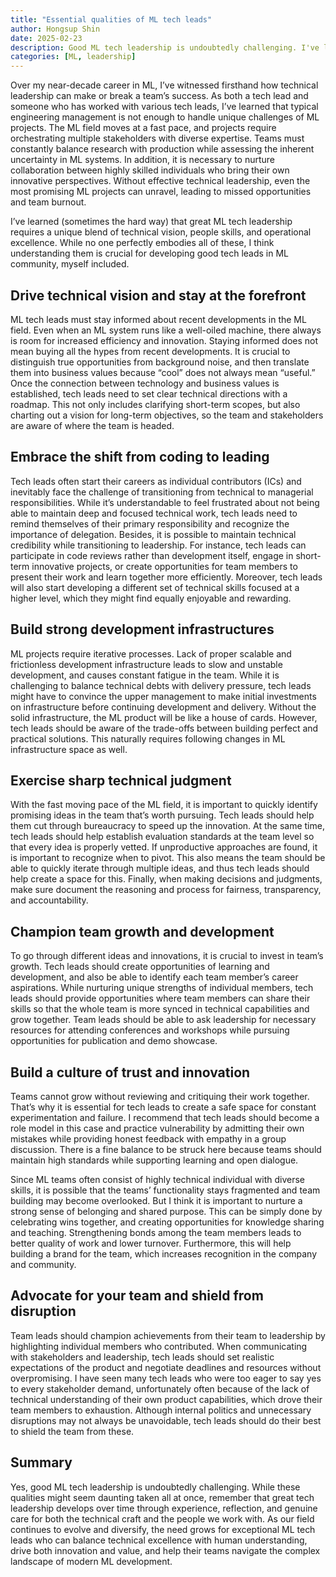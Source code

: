 ```yaml
---
title: "Essential qualities of ML tech leads"
author: Hongsup Shin
date: 2025-02-23
description: Good ML tech leadership is undoubtedly challenging. I've learned (sometimes the hard way) that great ML tech leadership requires a unique blend of technical vision, people skills, and operational excellence. While no one perfectly embodies all of these, I think understanding them is crucial for developing good tech leads in ML community, myself included.
categories: [ML, leadership]
---
```


Over my near-decade career in ML, I've witnessed firsthand how technical leadership can make or break a team's success. As both a tech lead and someone who has worked with various tech leads, I've learned that typical engineering management is not enough to handle unique challenges of ML projects. The ML field moves at a fast pace, and projects require orchestrating multiple stakeholders with diverse expertise. Teams must constantly balance research with production while assessing the inherent uncertainty in ML systems. In addition, it is necessary to nurture collaboration between highly skilled individuals who bring their own innovative perspectives. Without effective technical leadership, even the most promising ML projects can unravel, leading to missed opportunities and team burnout.

I've learned (sometimes the hard way) that great ML tech leadership requires a unique blend of technical vision, people skills, and operational excellence. While no one perfectly embodies all of these, I think understanding them is crucial for developing good tech leads in ML community, myself included.

## Drive technical vision and stay at the forefront

ML tech leads must stay informed about recent developments in the ML field. Even when an ML system runs like a well-oiled machine, there always is room for increased efficiency and innovation. Staying informed does not mean buying all the hypes from recent developments. It is crucial to distinguish true opportunities from background noise, and then translate them into business values because "cool" does not always mean "useful." Once the connection between technology and business values is established, tech leads need to set clear technical directions with a roadmap. This not only includes clarifying short-term scopes, but also charting out a vision for long-term objectives, so the team and stakeholders are aware of where the team is headed.

## Embrace the shift from coding to leading

Tech leads often start their careers as individual contributors (ICs) and inevitably face the challenge of transitioning from technical to managerial responsibilities. While it's understandable to feel frustrated about not being able to maintain deep and focused technical work, tech leads need to remind themselves of their primary responsibility and recognize the importance of delegation. Besides, it is possible to maintain technical credibility while transitioning to leadership. For instance, tech leads can participate in code reviews rather than development itself, engage in short-term innovative projects, or create opportunities for team members to present their work and learn together more efficiently. Moreover, tech leads will also start developing a different set of technical skills focused at a higher level, which they might find equally enjoyable and rewarding.

## Build strong development infrastructures

ML projects require iterative processes. Lack of proper scalable and frictionless development infrastructure leads to slow and unstable development, and causes constant fatigue in the team. While it is challenging to balance technical debts with delivery pressure, tech leads might have to convince the upper management to make initial investments on infrastructure before continuing development and delivery. Without the solid infrastructure, the ML product will be like a house of cards. However, tech leads should be aware of the trade-offs between building perfect and practical solutions. This naturally requires following changes in ML infrastructure space as well.

## Exercise sharp technical judgment

With the fast moving pace of the ML field, it is important to quickly identify promising ideas in the team that's worth pursuing. Tech leads should help them cut through bureaucracy to speed up the innovation. At the same time, tech leads should help establish evaluation standards at the team level so that every idea is properly vetted. If unproductive approaches are found, it is important to recognize when to pivot. This also means the team should be able to quickly iterate through multiple ideas, and thus tech leads should help create a space for this. Finally, when making decisions and judgments, make sure document the reasoning and process for fairness, transparency, and accountability.

## Champion team growth and development

To go through different ideas and innovations, it is crucial to invest in team's growth. Tech leads should create opportunities of learning and development, and also be able to identify each team member's career aspirations. While nurturing unique strengths of individual members, tech leads should provide opportunities where team members can share their skills so that the whole team is more synced in technical capabilities and grow together. Team leads should be able to ask leadership for necessary resources for attending conferences and workshops while pursuing opportunities for publication and demo showcase.

## Build a culture of trust and innovation

Teams cannot grow without reviewing and critiquing their work together. That's why it is essential for tech leads to create a safe space for constant experimentation and failure. I recommend that tech leads should become a role model in this case and practice vulnerability by admitting their own mistakes while providing honest feedback with empathy in a group discussion. There is a fine balance to be struck here because teams should maintain high standards while supporting learning and open dialogue.

Since ML teams often consist of highly technical individual with diverse skills, it is possible that the teams' functionality stays fragmented and team building may become overlooked. But I think it is important to nurture a strong sense of belonging and shared purpose. This can be simply done by celebrating wins together, and creating opportunities for knowledge sharing and teaching. Strengthening bonds among the team members leads to better quality of work and lower turnover. Furthermore, this will help building a brand for the team, which increases recognition in the company and community.

## Advocate for your team and shield from disruption

Team leads should champion achievements from their team to leadership by highlighting individual members who contributed. When communicating with stakeholders and leadership, tech leads should set realistic expectations of the product and negotiate deadlines and resources without overpromising. I have seen many tech leads who were too eager to say yes to every stakeholder demand, unfortunately often because of the lack of technical understanding of their own product capabilities, which drove their team members to exhaustion. Although internal politics and unnecessary disruptions may not always be unavoidable, tech leads should do their best to shield the team from these.

## Summary

Yes, good ML tech leadership is undoubtedly challenging. While these qualities might seem daunting taken all at once, remember that great tech leadership develops over time through experience, reflection, and genuine care for both the technical craft and the people we work with. As our field continues to evolve and diversify, the need grows for exceptional ML tech leads who can balance technical excellence with human understanding, drive both innovation and value, and help their teams navigate the complex landscape of modern ML development.